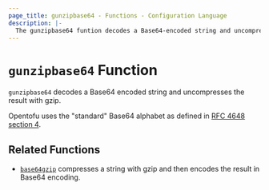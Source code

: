 ```yaml
---
page_title: gunzipbase64 - Functions - Configuration Language
description: |-
  The gunzipbase64 funtion decodes a Base64-encoded string and uncompresses the result with gzip.
---
```


# `gunzipbase64` Function

`gunzipbase64` decodes a Base64 encoded string and uncompresses the result with gzip.

Opentofu uses the "standard" Base64 alphabet as defined in
[RFC 4648 section 4](https://tools.ietf.org/html/rfc4648#section-4).

## Related Functions

* [`base64gzip`](/docs/language/functions/base64gzip) compresses a string with gzip and then encodes the result in
Base64 encoding.
